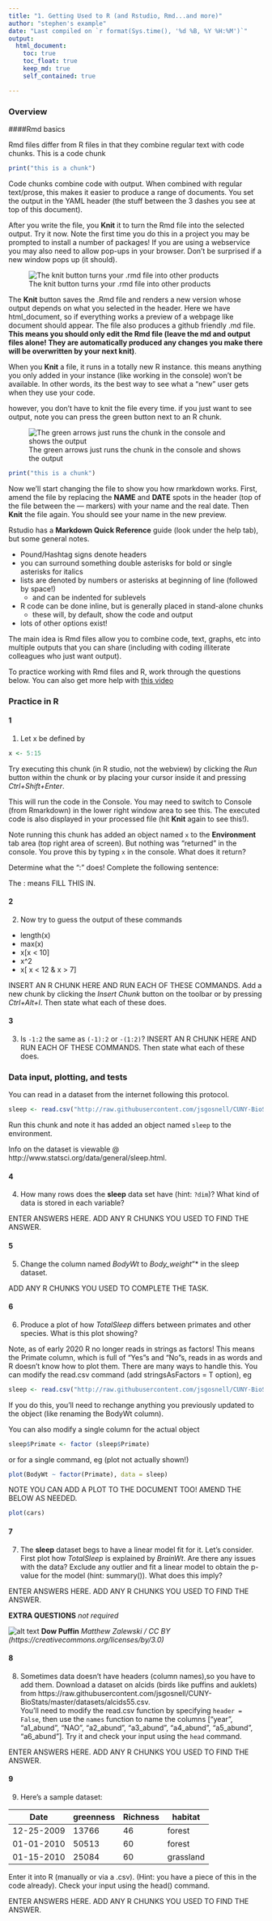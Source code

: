 ```yaml
---
title: "1. Getting Used to R (and Rstudio, Rmd...and more)"
author: "stephen's example"
date: "Last compiled on `r format(Sys.time(), '%d %B, %Y %H:%M')`"
output:
  html_document:
    toc: true
    toc_float: true
    keep_md: true
    self_contained: true

---
```


### Overview

####Rmd basics


Rmd files differ from R files in that they combine regular text with code chunks.
This is a code chunk

```r
print("this is a chunk")
```

Code chunks combine code with output. When combined with regular text/prose, 
this makes it easier to produce a range of documents.  You set the output in 
the YAML header (the stuff between the 3 dashes you see at top of this document).

After you write the file, you **Knit** it to turn the Rmd file into the selected 
output.  Try it now.  Note the first time you do this in a project you may be
prompted to install a number of packages!  If you are using a webservice you may
also need to allow pop-ups in your browser. Don't be surprised if a new window 
pops up (it should). 

![The knit button turns your .rmd file into other products](https://lh3.googleusercontent.com/pw/ACtC-3dlSoGJDHtdGqEBr8L2X-yqZ-08Z95RHUMvaxHqF9EOFcBnqtamYMAWOr75mohUSL_KvWtBTt-u4KrdoHgceHc-sZiViw6l9ZqEQToLIsy6AwvQIQMrJgLbtXfV6gNLDgQvgT3N7aq9pk9-x5ugpegjYA=w378-h109-no)


The **Knit** button saves the .Rmd file and renders a new version whose output 
depends on what you selected in the header. Here we have html_document,
so if everything works a preview of a webpage like document should appear. The file
also produces a github friendly .md file. **This means you should only edit the 
Rmd file (leave the md and output files alone! They are automatically produced
any changes you make there will be overwritten by your next knit)**.  

When you **Knit** a file, it runs in a totally new R instance. this means anything
you only added in your instance (like working in the console) won't be available.
In other words, its the best way to see what a "new" user gets when they use your
code.

however, you don't have to knit the file every time. if you just want to see output,
note you can press the green button next to an R chunk.

![The green arrows just runs the chunk in the console and shows the output](https://lh3.googleusercontent.com/pw/AM-JKLUYgHbhk7YzhXdAZwV-fvLFlnOc4IcCMwt6U21qsHP7sXcjQ5xDL86NewZo2THSGAveP0Y1cL2PP4yysUTLn4N6iXoO6B1h_8RtAlqmNONY2W5V_j_4hqtQ8d3GhroTNJewT3oEqSVA-Vjh4IkDRqE-pw=w784-h73-no?authuser=0)


```r
print("this is a chunk")
```

Now we'll start changing the file to show you how rmarkdown works.
First, amend the file by replacing the **NAME** and **DATE** spots in the header
(top of the
file between the --- markers) with your name and the real date.  Then **Knit** the
file again. You should see your name in the new preview. 

Rstudio has a **Markdown Quick Reference** guide (look under the help tab), but 
some general notes. 

* Pound/Hashtag signs denote headers
* you can surround something double asterisks for bold or single asterisks for italics
* lists are denoted by numbers or asterisks at beginning of line (followed by space!)
  * and can be indented for sublevels
* R code can be done inline, but is generally placed in stand-alone chunks
  * these will, by default, show the code and output
* lots of other options exist!

The main idea is Rmd files allow you to combine code, text, graphs, etc into 
multiple outputs that you can share (including with coding illiterate colleagues
who just want output).

To practice working with Rmd files and R, work through the questions below. You 
can also get more help with [this video](https://www.youtube.com/watch?v=shs95EH4EhY&list=PLmnVhyQ-20EUFRmsjpYTyB5--zyolr6-o&index=9&t=24s){target="_blank"}

### Practice in R 

#### 1

1. Let x be defined by 

[comment]:(This is an comment in Rmarkdown. It won't be seen the processed file. 
Remember you can press the green button to see the output in the console without
knitting!)

```r
x <- 5:15
```

Try executing this chunk (in R studio, not the webview) by clicking the *Run* 
button within the chunk or by placing your cursor inside it and pressing 
*Ctrl+Shift+Enter*.

This will run the code in the Console.  You may need to switch to Console (from
Rmarkdown) in the lower right window area to see this.   The executed code is 
also displayed in your processed file (hit **Knit** again to see this!).  

Note running this chunk has added an object named `x` to the **Environment** tab
area (top right area of screen).  But nothing was "returned" in the console.  You
prove this by typing `x` in the console. What does it return?

Determine what the “:” does!  Complete the following sentence:

The : means FILL THIS IN.

#### 2

2. Now try to guess the output of these commands

* length(x)
* max(x)
* x[x < 10]
* x^2
* x[ x < 12 & x > 7]

INSERT AN R CHUNK HERE AND RUN EACH OF THESE COMMANDS.  Add a new chunk by clicking the *Insert Chunk* button on the toolbar or by pressing *Ctrl+Alt+I*. Then state what
each of these does.

#### 3

3.  Is `-1:2` the same as `(-1):2` or `-(1:2)`? INSERT AN R CHUNK HERE AND RUN EACH OF 
THESE COMMANDS. Then state what each of these does.

### Data input, plotting, and tests

You can read in a dataset from the internet following this protocol.

```r
sleep <- read.csv("http://raw.githubusercontent.com/jsgosnell/CUNY-BioStats/master/datasets/sleep.csv", stringsAsFactors = T)
```

Run this chunk and note it has added an object named `sleep` to the environment. 

Info on the dataset is viewable @ http://www.statsci.org/data/general/sleep.html.

#### 4

4. How many rows does the **sleep** data set have (hint: `?dim`)?  What kind of data is stored in each variable?

ENTER ANSWERS HERE. ADD ANY R CHUNKS YOU USED TO FIND THE ANSWER.

#### 5

5.  Change the column named *BodyWt* to *Body_weight*”* in the sleep dataset.

ADD ANY R CHUNKS YOU USED TO COMPLETE THE TASK.

#### 6

6.  Produce a plot of how *TotalSleep* differs between primates and other species. What is this plot showing?

Note, as of early 2020 R no longer reads in strings as factors! This means the 
Primate column, which is full of "Yes"s and "No"s, reads in as words and R doesn't
know how to plot them. There are many ways to handle this. You can modify the 
read.csv command (add  stringsAsFactors = T option), eg
```r
sleep <- read.csv("http://raw.githubusercontent.com/jsgosnell/CUNY-BioStats/master/datasets/sleep.csv", stringsAsFactors = T)
```
If you do this, you'll need to rechange anything you previously updated to the
object (like renaming the BodyWt column).

You can also modify a single column for the 
actual object 

```r
sleep$Primate <- factor (sleep$Primate)
```

or for a single command, eg (plot not actually shown!)

```r
plot(BodyWt ~ factor(Primate), data = sleep)
```


NOTE YOU CAN ADD A PLOT TO THE DOCUMENT TOO! AMEND THE BELOW AS NEEDED.  
```r
plot(cars)
```

#### 7

7.  The **sleep** dataset begs to have a linear model fit for it. Let’s consider. First plot how *TotalSleep* is explained by *BrainWt*. Are there any issues with the data? Exclude any outlier and fit a linear model to obtain the p-value for the model (hint: summary()).  What does this imply?  

ENTER ANSWERS HERE. ADD ANY R CHUNKS YOU USED TO FIND THE ANSWER.


**EXTRA QUESTIONS** *not required*

![alt text](https://upload.wikimedia.org/wikipedia/commons/9/94/Puffin_Mrkoww.jpg)
**Dow Puffin** *Matthew Zalewski / CC BY (https://creativecommons.org/licenses/by/3.0)*

#### 8

8.  Sometimes data doesn’t have headers (column names),so you have to add them.
Download a dataset on alcids (birds like puffins and auklets)  from 
https://raw.githubusercontent.com/jsgosnell/CUNY-BioStats/master/datasets/alcids55.csv.  
You’ll need to modify the read.csv function by specifying `header = False`, 
then use the `names` function to name the columns ["year", "a1_abund", "NAO", "a2_abund", "a3_abund", "a4_abund", "a5_abund", "a6_abund"]. 
Try it and check your input using the `head` command.

ENTER ANSWERS HERE. ADD ANY R CHUNKS YOU USED TO FIND THE ANSWER.

#### 9

9.  Here’s a sample dataset:

Date | greenness| Richness| habitat
---|---|---|---
12-25-2009| 13766| 46| forest
01-01-2010| 50513| 60| forest
01-15-2010| 25084| 60| grassland

Enter it into R (manually or via a .csv). (Hint: you have a piece of this in the code already).  Check your input using the head() command.

ENTER ANSWERS HERE. ADD ANY R CHUNKS YOU USED TO FIND THE ANSWER.


